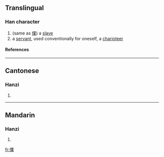 ==Translingual==
===Han character===
{{Han char|rn=9|rad=人|as=13|sn=15|four=|canj=人廿金木 (OTCD)}}
# (same as [[僕]]) a [[slave]]
# a [[servant]], used conventionally for oneself, a [[charioteer]]
====References====
{{Han ref|kx=0118.220|hdz=10224.110|uh=3492|ud=13458}}

----
==Cantonese==
===Hanzi===
{{yue-hanzi|jyut=|y=buk6}}
# {{defn|Cantonese}}

----
==Mandarin==
===Hanzi===
{{cmn-hanzi|pin=[[pú]] ([[pu2]])|wg=p'u<sup>2</sup>}}
# {{defn|Mandarin}}

[[fr:㒒]]